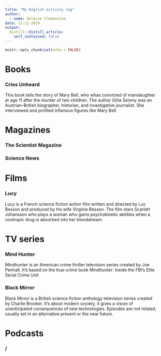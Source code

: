 ```yaml
---
title: "My English activity log"
author:
  - name: Deleuze Clémentine
date: 11-11-2019
output:
  distill::distill_article:
    self_contained: false
---
```


```r
knitr::opts_chunk$set(echo = FALSE)
```
# Books
### Cries Unheard

 This book tells the story of Mary Bell, who whas convicted of manslaughter at age 11 after the murder of two children. The author Gitta Sereny was an Austrian-British biographer, historian, and investigative journalist. She interviewed and profiled infamous figures like Mary Bell.

# Magazines
### The Scientist Magazine
### Science News

# Films

### Lucy
Lucy is a French science fiction action film written and directed by Luc Besson and produced by his wife Virginie Besson. The film stars Scarlett Johansson who plays a woman who gains psychokinetic abilities when a nootropic drug is absorbed into her bloodstream.

# TV series

### Mind Hunter 
Mindhunter is an American crime thriller television series created by Joe Penhall. It's based on the true-crime book Mindhunter: Inside the FBI's Elite Serial Crime Unit 

### Black Mirror

Black Mirror is a British science fiction anthology television series created by Charlie Brooker. 
It's about modern society, it gives a vision of unanticipated consequences of new technologies. Episodes are not related, usually set in an alternative present or the near future.

# Podcasts
### /





